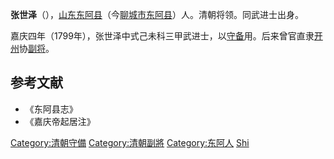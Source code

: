 {{for|明朝英国公張世澤|張世澤 (明朝)}}
'''张世泽'''（{{bd|?||?|}}），[[山东|山东]][[东阿县|东阿县]]（今[[聊城市|聊城市]][[东阿县|东阿县]]）人。清朝将领。同武进士出身。

嘉庆四年（1799年），张世泽中式己未科三甲武进士，以[[守备|守备]]用。后来曾官直隶[[开州|开州]]协[[副将|副将]]。 

==参考文献==
*《东阿县志》
*《嘉庆帝起居注》

{{嘉慶四年己未科武殿試金榜}}
{{DEFAULTSORT:Zhang张}}
[[Category:清朝守備|Category:清朝守備]]
[[Category:清朝副將|Category:清朝副將]]
[[Category:东阿人|Category:东阿人]]
[[Category:張姓|Shi]]